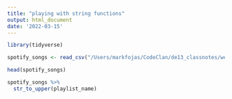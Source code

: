 ```yaml
---
title: "playing with string functions"
output: html_document
date: '2022-03-15'
---
```


```r
library(tidyverse)
```

```r
spotify_songs <- read_csv("/Users/markfojas/CodeClan/de13_classnotes/week_02/day_2/1_string_basics/data/spotify_sample.csv")
```

```r
head(spotify_songs)
```
```r
spotify_songs %>% 
  str_to_upper(playlist_name)
```

